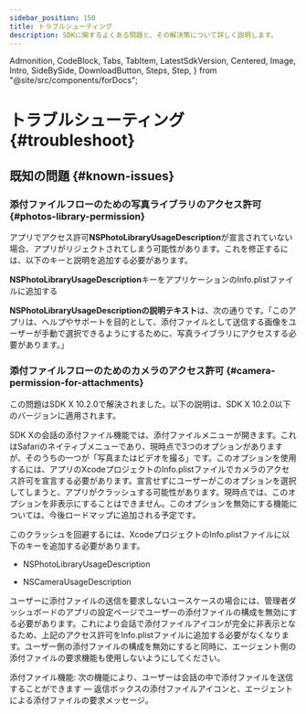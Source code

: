 ```yaml
---
sidebar_position: 150
title: トラブルシューティング
description: SDKに関するよくある問題と、その解決策について詳しく説明します。
---
```


  Admonition,
  CodeBlock,
  Tabs,
  TabItem,
  LatestSdkVersion,
  Centered,
  Image,
  Intro,
  SideBySide,
  DownloadButton,
  Steps,
  Step,
} from "@site/src/components/forDocs";

# トラブルシューティング {#troubleshoot}

## 既知の問題 {#known-issues}

### 添付ファイルフローのための写真ライブラリのアクセス許可 {#photos-library-permission}

アプリでアクセス許可**NSPhotoLibraryUsageDescription**が宣言されていない場合、アプリがリジェクトされてしまう可能性があります。これを修正するには、以下のキーと説明を追加する必要があります。

**NSPhotoLibraryUsageDescription**キーをアプリケーションのInfo.plistファイルに追加する

**NSPhotoLibraryUsageDescriptionの説明テキスト**は、次の通りです。「このアプリは、ヘルプやサポートを目的として、添付ファイルとして送信する画像をユーザーが手動で選択できるようにするために、写真ライブラリにアクセスする必要があります。」

### 添付ファイルフローのためのカメラのアクセス許可 {#camera-permission-for-attachments}

<Admonition type="info" title="注意">

この問題はSDK X 10.2.0で解決されました。以下の説明は、SDK X 10.2.0以下のバージョンに適用されます。

</Admonition>

SDK Xの会話の添付ファイル機能では、添付ファイルメニューが開きます。これはSafariのネイティブメニューであり、現時点で3つのオプションがありますが、そのうちの一つが「写真またはビデオを撮る」です。このオプションを使用するには、アプリのXcodeプロジェクトのInfo.plistファイルでカメラのアクセス許可を宣言する必要があります。宣言せずにユーザーがこのオプションを選択してしまうと、アプリがクラッシュする可能性があります。現時点では、このオプションを非表示にすることはできません。このオプションを無効にする機能については、今後ロードマップに追加される予定です。

このクラッシュを回避するには、XcodeプロジェクトのInfo.plistファイルに以下のキーを追加する必要があります。

- NSPhotoLibraryUsageDescription

- NSCameraUsageDescription

ユーザーに添付ファイルの送信を要求しないユースケースの場合には、管理者ダッシュボードのアプリの設定ページでユーザーの添付ファイルの構成を無効にする必要があります。これにより会話で添付ファイルアイコンが完全に非表示となるため、上記のアクセス許可をInfo.plistファイルに追加する必要がなくなります。ユーザー側の添付ファイルの構成を無効にすると同時に、エージェント側の添付ファイルの要求機能も使用しないようにしてください。

<Admonition type="info" title="注意">

添付ファイル機能: 次の機能により、ユーザーは会話の中で添付ファイルを送信することができます — 返信ボックスの添付ファイルアイコンと、エージェントによる添付ファイルの要求メッセージ。

</Admonition>

